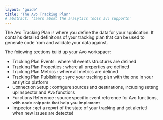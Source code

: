 ```yaml
---
layout: 'guide'
title: 'The Avo Tracking Plan'
# abstract: 'Learn about the analytics tools avo supports'
---
```



The Avo Tracking Plan is where you define the data for your application. It contains
detailed definitions of your tracking plan that can be used to generate
code from and validate your data against.

The following sections build up your Avo workspace:

- <Link passHref href="/workspace/tracking-plan/events">
    <a>Tracking Plan Events</a>
  </Link>
  : where all events structures are defined
- <Link passHref href="/workspace/tracking-plan/properties">
    <a>Tracking Plan Properties</a>
  </Link>
  : where all properties are defined
- <Link passHref href="/workspace/tracking-plan/metrics">
    <a>Tracking Plan Metrics</a>
  </Link>
  : where all metrics are defined
- <Link passHref href="/workspace/tracking-plan/publishing">
    <a>Tracking Plan Publishing</a>
  </Link>
  : sync your tracking plan with the one in your analytics platform
- <Link passHref href="/workspace/connections">
    <a>Connection Setup</a>
  </Link>
  : configure sources and destinations, including setting up Inspector and Avo functions
- <Link passHref href="/workspace/implement">
    <a>Functions Reference</a>
  </Link>
  : source specific event reference for Avo functions, with code snippets that help you implement
- <Link passHref href="/workspace/inspector">
    <a>Inspector</a>
  </Link>
  : get a report of the state of your tracking and get alerted when new issues are detected

